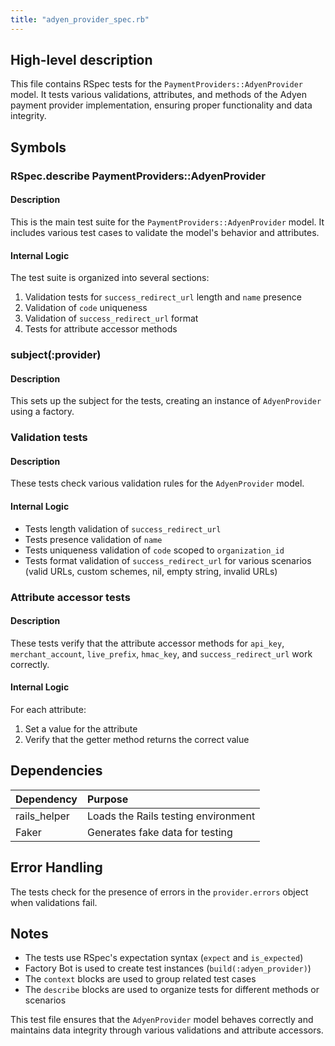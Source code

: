 ```yaml
---
title: "adyen_provider_spec.rb"
---
```


## High-level description
This file contains RSpec tests for the `PaymentProviders::AdyenProvider` model. It tests various validations, attributes, and methods of the Adyen payment provider implementation, ensuring proper functionality and data integrity.

## Symbols

### RSpec.describe PaymentProviders::AdyenProvider
#### Description
This is the main test suite for the `PaymentProviders::AdyenProvider` model. It includes various test cases to validate the model's behavior and attributes.

#### Internal Logic
The test suite is organized into several sections:
1. Validation tests for `success_redirect_url` length and `name` presence
2. Validation of `code` uniqueness
3. Validation of `success_redirect_url` format
4. Tests for attribute accessor methods

### subject(:provider)
#### Description
This sets up the subject for the tests, creating an instance of `AdyenProvider` using a factory.

### Validation tests
#### Description
These tests check various validation rules for the `AdyenProvider` model.

#### Internal Logic
- Tests length validation of `success_redirect_url`
- Tests presence validation of `name`
- Tests uniqueness validation of `code` scoped to `organization_id`
- Tests format validation of `success_redirect_url` for various scenarios (valid URLs, custom schemes, nil, empty string, invalid URLs)

### Attribute accessor tests
#### Description
These tests verify that the attribute accessor methods for `api_key`, `merchant_account`, `live_prefix`, `hmac_key`, and `success_redirect_url` work correctly.

#### Internal Logic
For each attribute:
1. Set a value for the attribute
2. Verify that the getter method returns the correct value

## Dependencies
| Dependency | Purpose |
|:-----------|:--------|
| rails_helper | Loads the Rails testing environment |
| Faker | Generates fake data for testing |

## Error Handling
The tests check for the presence of errors in the `provider.errors` object when validations fail.

## Notes
- The tests use RSpec's expectation syntax (`expect` and `is_expected`)
- Factory Bot is used to create test instances (`build(:adyen_provider)`)
- The `context` blocks are used to group related test cases
- The `describe` blocks are used to organize tests for different methods or scenarios

This test file ensures that the `AdyenProvider` model behaves correctly and maintains data integrity through various validations and attribute accessors.